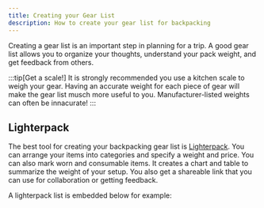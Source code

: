 ```yaml
---
title: Creating your Gear List
description: How to create your gear list for backpacking
---
```


Creating a gear list is an important step in planning for a trip.
A good gear list allows you to organize your thoughts, understand your pack weight, and get feedback from others.

:::tip[Get a scale!]
It is strongly recommended you use a kitchen scale to weigh your gear. Having an accurate weight for each piece of gear will make the gear list musch more useful to you. Manufacturer-listed weights can often be innacurate!
:::

## Lighterpack

The best tool for creating your backpacking gear list is [Lighterpack](https://lighterpack.com). You can arrange your items into categories and specify a weight and price.
You can also mark worn and consumable items. It creates a chart and table to summarize the weight of your setup. You also get a shareable link that you can use for collaboration or getting feedback.

A lighterpack list is embedded below for example:


<Lighterpack slug="sl6c8y" />